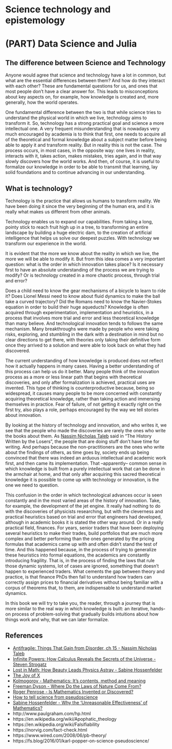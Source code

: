 # Science technology and epistemology

# (PART) Data Science and Julia {.unnumbered}




## The difference between Science and Technology

Anyone would agree that science and technology have a lot in common, but what are the essential differences between them? And how do they interact with each other? 
These are fundamental questions for us, and ones that most people don't have a clear answer for. 
This leads to misconceptions about key aspects on, for example, how knowledge is created and, more generally, how the world operates. 

One fundamental difference between the two is that while science tries to understand the physical world in which we live, technology aims to transform it. 
So, technology has a strong practical goal and science a more intellectual one. 
A very frequent misunderstanding that is nowadays very much encouraged by academia is to think that first, one needs to acquire all of the theoretical and formal knowledge about a subject matter before being able to apply it and transform reality. 
But in reality this is not the case. The process occurs, in most cases, in the opposite way: one lives in reality, interacts with it, takes action, makes mistakes, tries again, and in that way slowly discovers how the world works. 
And then, of course, it is useful to formalize our knowledge in order to be able to transmit that learning, lay solid foundations and to continue advancing in our understanding.

## What is technology?

Technology is the practice that allows us humans to transform reality. 
We have been doing it since the very beginning of the human era, and it is really what makes us different from other animals. 

Technology enables us to expand our capabilities.
From taking a long, pointy stick to reach fruit high up in a tree, to transforming an entire landscape by building a huge electric dam, to the creation of artificial intelligence that helps us solve our deepest puzzles. 
With technology we transform our experience in the world.

It is evident that the more we know about the reality in which we live, the more we will be able to modify it. 
But from this idea comes a very important question: what is the order in which innovation takes place? 
Is it necessary first to have an absolute understanding of the process we are trying to modify? 
Or is technology created in a more chaotic process, through trial and error?

Does a child need to know the gear mechanisms of a bicycle to learn to ride it? Does Lionel Messi need to know about fluid dynamics to make the ball take a curved trajectory? Did the Romans need to know the Navier-Stokes equation in order to build their huge aqueducts? 
Knowledge is often acquired through experimentation, implementation and heuristics, in a process that involves more trial and error and less theoretical knowledge than many believe.
And technological innovation tends to follows the same mechanism. Many breakthroughs were made by people who were taking risks, exploring, and stumbling in the dark with a destination in mind but no clear directions to get there, with theories only taking their definitive form once they arrived to a solution and were able to look back on what they had discovered.

The current understanding of how knowledge is produced does not reflect how it actually happens in many cases. Having a better understanding of this process can help us do it better.
Many people think of the innovation process as a more or less linear path that begins with theoretical discoveries, and only after formalization is achieved, practical uses are invented.
This type of thinking is counterproductive because, being so widespread, it causes many people to be more concerned with constantly acquiring theoretical knowledge, rather than taking action and immersing themselves in practice.
Fear of failure, of not getting it exactly right on the first try, also plays a role, perhaps encouraged by the way we tell stories about innovation.

By looking at the history of technology and innovation, and who writes it, we see that the people who made the discoveries are rarely the ones who write the books about them. 
As [Nassim Nicholas Taleb](https://en.wikipedia.org/wiki/Nassim_Nicholas_Taleb) said in "The History Written by the Losers", the people that are doing stuff don't have time for writing. 
And perhaps because the non-practitioners are the ones who write about the findings of others, as time goes by, society ends up being convinced that there was indeed an arduous intellectual and academic work first, and then came its implementation.
That –apparently– common sense in which knowledge is built from a purely intellectual work that can be done in the armchair at home, and that only after acquiring this sacred theoretical knowledge it is possible to come up with technology or innovation, is the one we need to question.

This confusion in the order in which technological advances occur is seen constantly and in the most varied areas of the history of innovation. 
Take, for example, the development of the jet engine. It really had nothing to do with the discoveries of physicists researching, but with the cleverness and practical heuristics based on trial and error that engineers had developed, although in academic books it is stated the other way around. Or in a really practical field, finances. For years, senior traders that have been deploying several heuristics to make their trades, build portfolios that are much more complex and better performing than the ones generated by the pricing formulas that academics came up with and often didn't stand the test of time.
And this happened because, in the process of trying to generalize these heuristics into formal equations, the academics are constantly introducing fragility. 
That is, in the process of finding the laws that rule those dynamic systems, lot of cases are ignored, something that doesn't happen to experienced traders. 
What cements the gap between theory and practice, is that finance PhDs then fail to understand how traders can correctly assign prices to financial derivatives without being familiar with a corpus of theorems that, to them, are indispensable to understand market dynamics.

In this book we will try to take you, the reader, through a journey that is more similar to the real way in which knowledge is built: an iterative, hands-on process of problem-solving that gradually builds intuitions about how things work and why, that we can later formalize.


## References

- [Antifragile: Things That Gain from Disorder, ch 15 - Nassim Nicholas Taleb](https://www.amazon.com/Antifragile-Things-That-Disorder-Incerto/dp/0812979680)
- [Infinite Powers: How Calculus Reveals the Secrets of the Universe - Steven Strogatz](https://www.amazon.com/Infinite-Powers-Calculus-Reveals-Universe/dp/1328879984)
- [Lost in Math: How Beauty Leads Physics Astray - Sabine Hossenfelder](https://www.amazon.com/Lost-Math-Beauty-Physics-Astray/dp/0465094252)
- [The Joy of X](https://www.amazon.com/Joy-Guided-Tour-Math-Infinity/dp/0544105850)
- [Kolmogorov - Mathematics: It's contents, method and meaning](https://www.amazon.com/Mathematics-Content-Methods-Meaning-Volumes/dp/0486409163)
- [Freeman Dyson - Where Do the Laws of Nature Come From?](https://youtu.be/wxRpa-PqUfw)
- [Roger Penrose - Is Mathematics Invented or Discovered?](https://youtu.be/ujvS2K06dg4)
- [How to tell science from pseudoscience](https://youtu.be/o9ylQC5bPpU)
- [Sabine Hossenfelder - Why the ‘Unreasonable Effectiveness’ of Mathematics?](https://youtu.be/QUWbe5KGaQY)
-  http://www.paulgraham.com/hp.html
- https://en.wikipedia.org/wiki/Apophatic_theology
- https://en.wikipedia.org/wiki/Falsifiability
- https://norvig.com/fact-check.html
- https://www.wired.com/2008/06/pb-theory/
- https://fs.blog/2016/01/karl-popper-on-science-pseudoscience/


